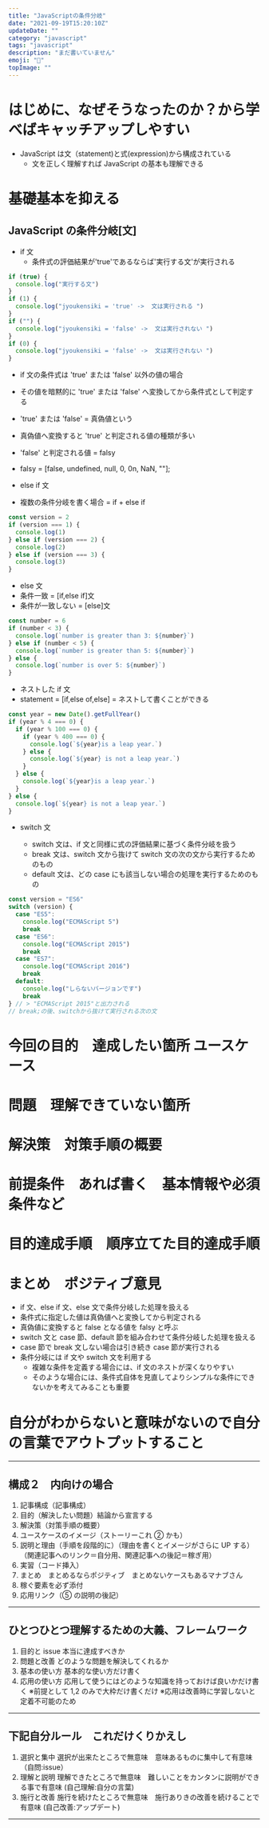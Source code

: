 ```yaml
---
title: "JavaScriptの条件分岐"
date: "2021-09-19T15:20:10Z"
updateDate: ""
category: "javascript"
tags: "javascript"
description: "まだ書いていません"
emoji: "🙂"
topImage: ""
---
```


# はじめに、なぜそうなったのか？から学べばキャッチアップしやすい

- JavaScript は文（statement)と式(expression)から構成されている
  - 文を正しく理解すれば JavaScript の基本も理解できる

# 基礎基本を抑える

## JavaScript の条件分岐[文]

- if 文
  - 条件式の評価結果が'true'であるならば'実行する文'が実行される

```js
if (true) {
  console.log("実行する文")
}
if (1) {
  console.log("jyoukensiki = 'true' ->  文は実行される ")
}
if ("") {
  console.log("jyoukensiki = 'false' ->  文は実行されない ")
}
if (0) {
  console.log("jyoukensiki = 'false' ->  文は実行されない ")
}
```

- if 文の条件式は 'true' または 'false' 以外の値の場合
- その値を暗黙的に 'true' または 'false' へ変換してから条件式として判定する
- 'true' または 'false' = 真偽値という
- 真偽値へ変換すると 'true' と判定される値の種類が多い
- 'false' と判定される値 = falsy
- falsy = [false, undefined, null, 0, 0n, NaN, ""];

- else if 文
- 複数の条件分岐を書く場合 = if + else if

```js
const version = 2
if (version === 1) {
  console.log(1)
} else if (version === 2) {
  console.log(2)
} else if (version === 3) {
  console.log(3)
}
```

- else 文
- 条件一致 = [if,else if]文
- 条件が一致しない = [else]文

```js
const number = 6
if (number < 3) {
  console.log(`number is greater than 3: ${number}`)
} else if (number < 5) {
  console.log(`number is greater than 5: ${number}`)
} else {
  console.log(`number is over 5: ${number}`)
}
```

- ネストした if 文
- statement = [if,else of,else] = ネストして書くことができる

```js
const year = new Date().getFullYear()
if (year % 4 === 0) {
  if (year % 100 === 0) {
    if (year % 400 === 0) {
      console.log(`${year}is a leap year.`)
    } else {
      console.log(`${year} is not a leap year.`)
    }
  } else {
    console.log(`${year}is a leap year.`)
  }
} else {
  console.log(`${year} is not a leap year.`)
}
```

- switch 文

  - switch 文は、if 文と同様に式の評価結果に基づく条件分岐を扱う
  - break 文は、switch 文から抜けて switch 文の次の文から実行するためのもの
  - default 文は、どの case にも該当しない場合の処理を実行するためのもの

```js
const version = "ES6"
switch (version) {
  case "ES5":
    console.log("ECMAScript 5")
    break
  case "ES6":
    console.log("ECMAScript 2015")
    break
  case "ES7":
    console.log("ECMAScript 2016")
    break
  default:
    console.log("しらないバージョンです")
    break
} // > "ECMAScript 2015"と出力される
// break;の後、switchから抜けて実行される次の文
```

# 今回の目的　達成したい箇所 ユースケース

# 問題　理解できていない箇所

# 解決策　対策手順の概要

# 前提条件　あれば書く　基本情報や必須条件など

# 目的達成手順　順序立てた目的達成手順

# まとめ　ポジティブ意見

- if 文、else if 文、else 文で条件分岐した処理を扱える
- 条件式に指定した値は真偽値へと変換してから判定される
- 真偽値に変換すると false となる値を falsy と呼ぶ
- switch 文と case 節、default 節を組み合わせて条件分岐した処理を扱える
- case 節で break 文しない場合は引き続き case 節が実行される
- 条件分岐には if 文や switch 文を利用する
  - 複雑な条件を定義する場合には、if 文のネストが深くなりやすい
  - そのような場合には、条件式自体を見直してよりシンプルな条件にできないかを考えてみることも重要

# 自分がわからないと意味がないので自分の言葉でアウトプットすること

---

## 構成２　内向けの場合

1. 記事構成（記事構成）
2. 目的（解決したい問題）結論から宣言する
3. 解決策（対策手順の概要）
4. ユースケースのイメージ（ストーリーこれ ② かも）
5. 説明と理由（手順を段階的に）（理由を書くとイメージがさらに UP する）（関連記事へのリンク＝自分用、関連記事への後記＝稼ぎ用）
6. 実習（コード挿入）
7. まとめ　まとめるならポジティブ　まとめないケースもあるマナブさん
8. 稼ぐ要素を必ず添付
9. 応用リンク（⑤ の説明の後記）

---

## ひとつひとつ理解するための大義、フレームワーク

1. 目的と issue 本当に達成すべきか
2. 問題と改善 どのような問題を解決してくれるか
3. 基本の使い方 基本的な使い方だけ書く
4. 応用の使い方 応用して使うにはどのような知識を持っておけば良いかだけ書く
   ※前提として 1,2 のみで大枠だけ書くだけ
   ※応用は改善時に学習しないと定着不可能のため

---

## 下記自分ルール　これだけくりかえし

1. 選択と集中 選択が出来たところで無意味　意味あるものに集中して有意味　（自問:issue）
2. 理解と説明 理解できたところで無意味　難しいことをカンタンに説明ができる事で有意味 (自己理解:自分の言葉)
3. 施行と改善 施行を続けたところで無意味　施行ありきの改善を続けることで有意味 (自己改善:アップデート)

---

```

```
